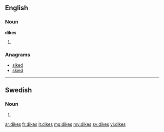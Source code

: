 ==English==

===Noun===
'''dikes'''

# {{plural of|dike}}

===Anagrams===
* [[siked#English|siked]]
* [[skied#English|skied]]

----

==Swedish==

===Noun===
{{head|sv|noun form}}

# {{sv-noun-form-indef-gen|dike}}

[[ar:dikes]]
[[fr:dikes]]
[[it:dikes]]
[[mg:dikes]]
[[my:dikes]]
[[sv:dikes]]
[[vi:dikes]]